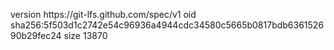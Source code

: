 version https://git-lfs.github.com/spec/v1
oid sha256:5f503d1c2742e54c96936a4944cdc34580c5665b0817bdb636152690b29fec24
size 13870
